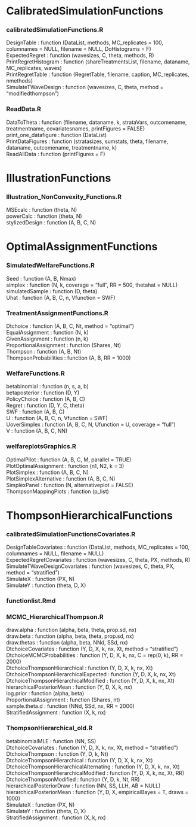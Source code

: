 #  CalibratedSimulationFunctions 

### calibratedSimulationFunctions.R 
DesignTable : function (DataList, methods, MC_replicates = 100, columnames = NULL, filename = NULL, DoHistograms = F)  
ExpectedRegret : function (wavesizes, C, theta, methods, R)  
PrintRegretHistogram : function (shareTreatmentsList, filename, dataname, MC_replicates, waves)  
PrintRegretTable : function (RegretTable, filename, caption, MC_replicates, nmethods)  
SimulateTWaveDesign : function (wavesizes, C, theta, method = "modifiedthompson")  



### ReadData.R 
DataToTheta : function (filename, dataname, k, strataVars, outcomename, treatmentname, covariatesnames, printFigures = FALSE)  
print_one_datafigure : function (DataList)  
PrintDataFigures : function (stratasizes, sumstats, theta, filename, dataname, outcomename, treatmentname, k)  
ReadAllData : function (printFigures = F)  



#  IllustrationFunctions 

### Illustration_NonConvexity_Functions.R 
MSEcalc : function (theta, N)  
powerCalc : function (theta, N)  
stylizedDesign : function (A, B, C, N)  



#  OptimalAssignmentFunctions 

### SimulatedWelfareFunctions.R 
Seed : function (A, B, Nmax)  
simplex : function (N, k, coverage = "full", RR = 500, thetahat = NULL)  
simulatedSample : function (D, theta)  
Uhat : function (A, B, C, n, Vfunction = SWF)  



### TreatmentAssignmentFunctions.R 
Dtchoice : function (A, B, C, Nt, method = "optimal")  
EqualAssignment : function (N, k)  
GivenAssignment : function (n, k)  
ProportionalAssignment : function (Shares, Nt)  
Thompson : function (A, B, Nt)  
ThompsonProbabilities : function (A, B, RR = 1000)  



### WelfareFunctions.R 
betabinomial : function (n, s, a, b)  
betaposterior : function (D, Y)  
PolicyChoice : function (A, B, C)  
Regret : function (D, Y, C, theta)  
SWF : function (A, B, C)  
U : function (A, B, C, n, Vfunction = SWF)  
UoverSimplex : function (A, B, C, N, Ufunction = U, coverage = "full")  
V : function (A, B, C, NN)  



### welfareplotsGraphics.R 
OptimalPilot : function (A, B, C, M, parallel = TRUE)  
PlotOptimalAssignment : function (n1, N2, k = 3)  
PlotSimplex : function (A, B, C, N)  
PlotSimplexAlternative : function (A, B, C, N)  
SimplexPanel : function (N, alternativeplot = FALSE)  
ThompsonMappingPlots : function (p_list)  



#  ThompsonHierarchicalFunctions 

### calibratedSimulationFunctionsCovariates.R 
DesignTableCovariates : function (DataList, methods, MC_replicates = 100, columnames = NULL, filename = NULL)  
ExpectedRegretCovariates : function (wavesizes, C, theta, PX, methods, R)  
SimulateTWaveDesignCovariates : function (wavesizes, C, theta, PX, method = "stratified")  
SimulateX : function (PX, N)  
SimulateY : function (theta, D, X)  



### functionlist.Rmd 



### MCMC_HierarchicalThompson.R 
draw.alpha : function (alpha, beta, theta, prop.sd, nx)  
draw.beta : function (alpha, beta, theta, prop.sd, nx)  
draw.thetas : function (alpha, beta, NNd, SSd, nx)  
DtchoiceCovariates : function (Y, D, X, k, nx, Xt, method = "stratified")  
DtchoiceMCMCProbabilities : function (Y, D, X, k, nx, C = rep(0, k), RR = 2000)  
DtchoiceThompsonHierarchical : function (Y, D, X, k, nx, Xt)  
DtchoiceThompsonHierarchicalExpected : function (Y, D, X, k, nx, Xt)  
DtchoiceThompsonHierarchicalModified : function (Y, D, X, k, nx, Xt)  
hierarchicalPosteriorMean : function (Y, D, X, k, nx)  
log.prior : function (alpha, beta)  
ProportionalAssignment : function (Shares, nt)  
sample.theta.d : function (NNd, SSd, nx, RR = 2000)  
StratifiedAssignment : function (X, k, nx)  



### ThompsonHierarchical_old.R 
betabinomialMLE : function (NN, SS)  
DtchoiceCovariates : function (Y, D, X, k, nx, Xt, method = "stratified")  
DtchoiceThompson : function (Y, D, k, Nt)  
DtchoiceThompsonHierarchical : function (Y, D, X, k, nx, Xt)  
DtchoiceThompsonHierarchicalAlternating : function (Y, D, X, k, nx, Xt)  
DtchoiceThompsonHierarchicalModified : function (Y, D, X, k, nx, Xt, RR)  
DtchoiceThompsonModified : function (Y, D, k, Nt, RR)  
hierarchicalPosteriorDraw : function (NN, SS, LLH, AB = NULL)  
hierarchicalPosteriorMean : function (Y, D, X, empiricalBayes = T, draws = 1000)  
SimulateX : function (PX, N)  
SimulateY : function (theta, D, X)  
StratifiedAssignment : function (X, k, nx)  



